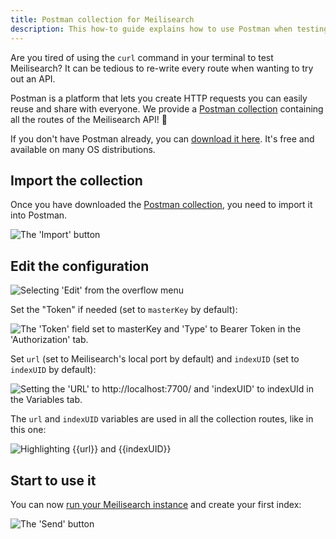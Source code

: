 ```yaml
---
title: Postman collection for Meilisearch
description: This how-to guide explains how to use Postman when testing and debugging Meilisearch's API.
---
```


Are you tired of using the `curl` command in your terminal to test Meilisearch? It can be tedious to re-write every route when wanting to try out an API.

Postman is a platform that lets you create HTTP requests you can easily reuse and share with everyone. We provide a <a href="/docs/assets/misc/meilisearch-collection-postman.json" download="meilisearch-collection-postman.json">Postman collection</a> containing all the routes of the Meilisearch API! 🚀

If you don't have Postman already, you can [download it here](https://www.postman.com/downloads/). It's free and available on many OS distributions.

## Import the collection

Once you have downloaded the <a href="/docs/assets/misc/meilisearch-collection-postman.json" download="meilisearch-collection-postman.json">Postman collection</a>, you need to import it into Postman.

<Frame>
  <img src="/assets/images/postman/import.png" alt="The 'Import' button" />
</Frame>

## Edit the configuration

<Frame>
  <img src="/assets/images/postman/edit.png" alt="Selecting 'Edit' from the overflow menu" />
</Frame>

Set the "Token" if needed (set to `masterKey` by default):

<Frame>
  <img src="/assets/images/postman/set_token.png" alt="The 'Token' field set to masterKey and 'Type' to Bearer Token in the 'Authorization' tab." />
</Frame>

Set `url` (set to Meilisearch's local port by default) and `indexUID` (set to `indexUID` by default):

<Frame>
  <img src="/assets/images/postman/set_variables.png" alt="Setting the 'URL' to http://localhost:7700/ and 'indexUID' to indexUId in the Variables tab." />
</Frame>

The `url` and `indexUID` variables are used in all the collection routes, like in this one:

<Frame>
  <img src="/assets/images/postman/url.png" alt="Highlighting {{url}} and {{indexUID}}" />
</Frame>

## Start to use it

You can now [run your Meilisearch instance](/learn/self_hosted/getting_started_with_self_hosted_meilisearch#setup-and-installation) and create your first index:

<Frame>
  <img src="/assets/images/postman/create_index.png" alt="The 'Send' button" />
</Frame>
